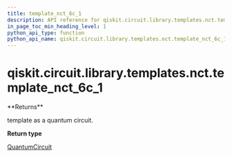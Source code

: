 ```yaml
---
title: template_nct_6c_1
description: API reference for qiskit.circuit.library.templates.nct.template_nct_6c_1
in_page_toc_min_heading_level: 1
python_api_type: function
python_api_name: qiskit.circuit.library.templates.nct.template_nct_6c_1
---
```


# qiskit.circuit.library.templates.nct.template\_nct\_6c\_1

<Function id="qiskit.circuit.library.templates.nct.template_nct_6c_1" isDedicatedPage={true} github="https://github.com/qiskit/qiskit/tree/stable/0.17/qiskit/circuit/library/templates/nct/template_nct_6c_1.py" signature="template_nct_6c_1()">
  **Returns**

  template as a quantum circuit.

  **Return type**

  [QuantumCircuit](qiskit.circuit.QuantumCircuit "qiskit.circuit.QuantumCircuit")
</Function>

